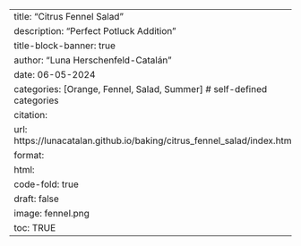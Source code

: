 ---
title: "Citrus Fennel Salad"
description: "Perfect Potluck Addition"
title-block-banner: true
author: "Luna Herschenfeld-Catalán"
date: 06-05-2024
categories: [Orange, Fennel, Salad, Summer] # self-defined categories
citation: 
  url: https://lunacatalan.github.io/baking/citrus_fennel_salad/index.html 
format:
  html:
    code-fold: true
draft: false
image: fennel.png
toc: TRUE
---